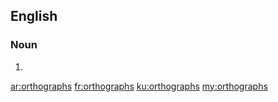 ==English==

===Noun===
{{head|en|plural}}

# {{plural of|orthograph|lang=en}}

[[ar:orthographs]]
[[fr:orthographs]]
[[ku:orthographs]]
[[my:orthographs]]